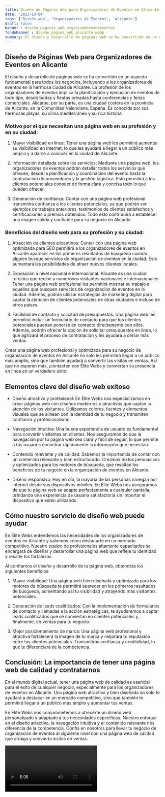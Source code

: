 ```yaml
---
title: Diseño de Páginas Web para Organizadores de Eventos en Alicante
date: '2023-10-04'
tags: ['Diseño web', 'Organizadores de Eventos', 'Alicante']
draft: false
banner : diseño_paginas_web_organizadoresdeeventos
fondoBanner : diseño_pagina_web_alicante.webp
summary: El diseño y desarrollo de páginas web se ha convertido en un aspecto fundamental para todos los negocios, incluyendo a los organizadores de eventos en la hermosa ciudad de Alicante. La profesión de los organizadores de eventos implica la planificación y ejecución de eventos de todo tipo, desde bodas y fiestas privadas hasta conferencias y ferias comerciales. Alicante, por su parte, es una ciudad costera en la provincia de Alicante, en la Comunidad Valenciana, España. Es conocida por sus hermosas playas, su clima mediterráneo y su rica historia. 
---
```


## Diseño de Páginas Web para Organizadores de Eventos en Alicante

El diseño y desarrollo de páginas web se ha convertido en un aspecto fundamental para todos los negocios, incluyendo a los organizadores de eventos en la hermosa ciudad de Alicante. La profesión de los organizadores de eventos implica la planificación y ejecución de eventos de todo tipo, desde bodas y fiestas privadas hasta conferencias y ferias comerciales. Alicante, por su parte, es una ciudad costera en la provincia de Alicante, en la Comunidad Valenciana, España. Es conocida por sus hermosas playas, su clima mediterráneo y su rica historia. 

### Motivo por el que necesitan una página web en su profesión y en su ciudad:

1. Mayor visibilidad en línea: Tener una página web les permitirá aumentar su visibilidad en internet, lo que les ayudará a llegar a un público más amplio y a darse a conocer en la ciudad de Alicante.

2. Información detallada sobre los servicios: Mediante una página web, los organizadores de eventos podrán detallar todos los servicios que ofrecen, desde la planificación y coordinación del evento hasta la contratación de proveedores y la gestión logística. Esto permitirá a los clientes potenciales conocer de forma clara y concisa todo lo que pueden ofrecer.

3. Generación de confianza: Contar con una página web profesional transmitirá confianza a los clientes potenciales, ya que podrán ver ejemplos de trabajos anteriores, testimonios de clientes satisfechos y certificaciones o premios obtenidos. Todo esto contribuirá a establecer una imagen sólida y confiable para su negocio en Alicante.

### Beneficios del diseño web para su profesión y su ciudad:

1. Atracción de clientes alicantinos: Contar con una página web optimizada para SEO permitirá a los organizadores de eventos en Alicante aparecer en los primeros resultados de búsqueda cuando alguien busque servicios de organización de eventos en la ciudad. Esto aumentará las posibilidades de atraer nuevos clientes locales.

2. Exposición a nivel nacional e internacional: Alicante es una ciudad turística que recibe a numerosos visitantes nacionales e internacionales. Tener una página web profesional les permitirá mostrar su trabajo a aquellos que busquen servicios de organización de eventos en la ciudad. Además, podrán utilizar estrategias de marketing digital para captar la atención de clientes potenciales de otras ciudades e incluso de otros países.

3. Facilidad de contacto y solicitud de presupuestos: Una página web les permitirá incluir un formulario de contacto para que los clientes potenciales puedan ponerse en contacto directamente con ellos. Además, podrán ofrecer la opción de solicitar presupuestos en línea, lo que agilizará el proceso de contratación y les ayudará a cerrar más ventas.

Crear una página web profesional y optimizada para su negocio de organización de eventos en Alicante no solo les permitirá llegar a un público más amplio, sino que también ayudará a convertir las visitas en ventas. Así que no esperen más, ¡contacten con Élite Webs y conviertan su presencia en línea en un verdadero éxito!

<GifSeo />

<Cta />

## Elementos clave del diseño web exitoso

- Diseño atractivo y profesional: En Élite Webs nos especializamos en crear páginas web con diseños modernos y atractivos que captan la atención de los visitantes. Utilizamos colores, fuentes y elementos visuales que se alinean con la identidad de tu negocio y transmiten confianza y profesionalismo.

- Navegación intuitiva: Una buena experiencia de usuario es fundamental para convertir visitantes en clientes. Nos aseguramos de que la navegación por tu página web sea clara y fácil de seguir, lo que permite a tus usuarios encontrar rápidamente la información que necesitan.

- Contenido relevante y de calidad: Sabemos la importancia de contar con un contenido relevante y bien estructurado. Creamos textos persuasivos y optimizados para los motores de búsqueda, que resaltan los beneficios de tu negocio en la organización de eventos en Alicante.

- Diseño responsivo: Hoy en día, la mayoría de las personas navegan por internet desde sus dispositivos móviles. En Élite Webs nos aseguramos de que tu página web se adapte perfectamente a cualquier pantalla, brindando una experiencia de usuario satisfactoria sin importar el dispositivo que estén utilizando.

## Cómo nuestro servicio de diseño web puede ayudar

En Élite Webs entendemos las necesidades de los organizadores de eventos en Alicante y sabemos cómo destacarte en un mercado competitivo. Nuestro equipo de profesionales altamente capacitados se encargará de diseñar y desarrollar una página web que refleje tu identidad y resalte tus fortalezas.

Al confiarnos el diseño y desarrollo de tu página web, obtendrás los siguientes beneficios:

1. Mayor visibilidad: Una página web bien diseñada y optimizada para los motores de búsqueda te permitirá aparecer en los primeros resultados de búsqueda, aumentando así tu visibilidad y atrayendo más visitantes potenciales.

2. Generación de leads cualificados: Con la implementación de formularios de contacto y llamadas a la acción estratégicas, te ayudaremos a captar leads cualificados que se conviertan en clientes potenciales y, finalmente, en ventas para tu negocio.

3. Mejor posicionamiento de marca: Una página web profesional y atractiva fortalecerá la imagen de tu marca y mejorará tu reputación entre tus clientes potenciales. Transmitirás confianza y credibilidad, lo que te diferenciará de la competencia.

## Conclusión: La importancia de tener una página web de calidad y contratarnos

En el mundo digital actual, tener una página web de calidad es esencial para el éxito de cualquier negocio, especialmente para los organizadores de eventos en Alicante. Una página web atractiva y bien diseñada no solo te ayudará a destacar en un mercado competitivo, sino que también te permitirá llegar a un público más amplio y aumentar tus ventas.

En Élite Webs nos comprometemos a ofrecerte un diseño web personalizado y adaptado a tus necesidades específicas. Nuestro enfoque en el diseño atractivo, la navegación intuitiva y el contenido relevante nos diferencia de la competencia. Confía en nosotros para llevar tu negocio de organización de eventos al siguiente nivel con una página web de calidad que atraiga y convierta visitas en ventas.

<Video />

<CtaBot job='Organizadores de Eventos' city='Alicante'/>

<Gmaps query='Alicante+españa+maps' />